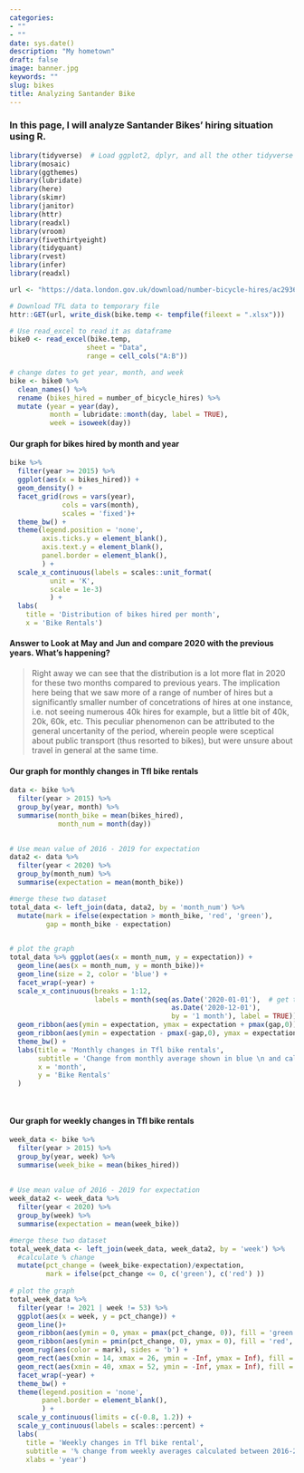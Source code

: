 ```yaml
---
categories:
- ""
- ""
date: sys.date()
description: "My hometown"
draft: false
image: banner.jpg
keywords: ""
slug: bikes
title: Analyzing Santander Bike
---
```


### In this page, I will analyze Santander Bikes' hiring situation using R.


```r
library(tidyverse)  # Load ggplot2, dplyr, and all the other tidyverse packages
library(mosaic)
library(ggthemes)
library(lubridate)
library(here)
library(skimr)
library(janitor)
library(httr)
library(readxl)
library(vroom)
library(fivethirtyeight)
library(tidyquant)
library(rvest)
library(infer)
library(readxl)

```

```r
url <- "https://data.london.gov.uk/download/number-bicycle-hires/ac29363e-e0cb-47cc-a97a-e216d900a6b0/tfl-daily-cycle-hires.xlsx"

# Download TFL data to temporary file
httr::GET(url, write_disk(bike.temp <- tempfile(fileext = ".xlsx")))

# Use read_excel to read it as dataframe
bike0 <- read_excel(bike.temp,
                   sheet = "Data",
                   range = cell_cols("A:B"))

# change dates to get year, month, and week
bike <- bike0 %>% 
  clean_names() %>% 
  rename (bikes_hired = number_of_bicycle_hires) %>% 
  mutate (year = year(day),
          month = lubridate::month(day, label = TRUE),
          week = isoweek(day))
```

#### Our graph for bikes hired by month and year

```r
bike %>% 
  filter(year >= 2015) %>% 
  ggplot(aes(x = bikes_hired)) +
  geom_density() +
  facet_grid(rows = vars(year),
             cols = vars(month),
             scales = 'fixed')+
  theme_bw() +
  theme(legend.position = 'none',
        axis.ticks.y = element_blank(),
        axis.text.y = element_blank(),
        panel.border = element_blank(),
        ) +
  scale_x_continuous(labels = scales::unit_format(
          unit = 'K',
          scale = 1e-3)
          ) +
  labs(
    title = 'Distribution of bikes hired per month',
    x = 'Bike Rentals')
```

#### Answer to Look at May and Jun and compare 2020 with the previous years. What's happening?

> Right away we can see that the distribution is a lot more flat in 2020 for these two months compared to previous years. The implication here being that we saw more of a range of number of hires but a significantly smaller number of concetrations of hires at one instance, i.e. not seeing numerous 40k hires for example, but a little bit of 40k, 20k, 60k, etc. This peculiar phenomenon can be attributed to the general uncertanity of the period, wherein people were sceptical about public transport (thus resorted to bikes), but were unsure about travel in general at the same time.

#### Our graph for monthly changes in Tfl bike rentals

```r
data <- bike %>% 
  filter(year > 2015) %>% 
  group_by(year, month) %>% 
  summarise(month_bike = mean(bikes_hired),
            month_num = month(day)) 

  
# Use mean value of 2016 - 2019 for expectation
data2 <- data %>% 
  filter(year < 2020) %>% 
  group_by(month_num) %>%
  summarise(expectation = mean(month_bike))  

#merge these two dataset
total_data <- left_join(data, data2, by = 'month_num') %>% 
  mutate(mark = ifelse(expectation > month_bike, 'red', 'green'),
         gap = month_bike - expectation)
  

# plot the graph 
total_data %>% ggplot(aes(x = month_num, y = expectation)) +
  geom_line(aes(x = month_num, y = month_bike))+
  geom_line(size = 2, color = 'blue') +
  facet_wrap(~year) +
  scale_x_continuous(breaks = 1:12, 
                     labels = month(seq(as.Date('2020-01-01'),  # get the month sequence for label
                                        as.Date('2020-12-01'),
                                        by = '1 month'), label = TRUE)) +
  geom_ribbon(aes(ymin = expectation, ymax = expectation + pmax(gap,0)), alpha = 0.3, fill = 'red') +
  geom_ribbon(aes(ymin = expectation - pmax(-gap,0), ymax = expectation), alpha = 0.3, fill = 'green') +
  theme_bw() +
  labs(title = 'Monthly changes in Tfl bike rentals',
       subtitle = 'Change from monthly average shown in blue \n and calculated between 2016 - 2019',
       x = 'month',
       y = 'Bike Rentals'
  )

  

```

#### Our graph for weekly changes in Tfl bike rentals


```r
week_data <- bike %>% 
  filter(year > 2015) %>% 
  group_by(year, week) %>% 
  summarise(week_bike = mean(bikes_hired))
             
  
# Use mean value of 2016 - 2019 for expectation
week_data2 <- week_data %>%
  filter(year < 2020) %>% 
  group_by(week) %>%
  summarise(expectation = mean(week_bike))  

#merge these two dataset
total_week_data <- left_join(week_data, week_data2, by = 'week') %>% 
  #calculate % change 
  mutate(pct_change = (week_bike-expectation)/expectation,
         mark = ifelse(pct_change <= 0, c('green'), c('red') ))
  
# plot the graph 
total_week_data %>% 
  filter(year != 2021 | week != 53) %>% 
  ggplot(aes(x = week, y = pct_change)) +
  geom_line()+
  geom_ribbon(aes(ymin = 0, ymax = pmax(pct_change, 0)), fill = 'green', alpha = 0.3) +
  geom_ribbon(aes(ymin = pmin(pct_change, 0), ymax = 0), fill = 'red', alpha = 0.3) +
  geom_rug(aes(color = mark), sides = 'b') +
  geom_rect(aes(xmin = 14, xmax = 26, ymin = -Inf, ymax = Inf), fill = 'grey', alpha = 0.01) + #add the shadow rectangle +
  geom_rect(aes(xmin = 40, xmax = 52, ymin = -Inf, ymax = Inf), fill = 'grey', alpha = 0.01) + #add the shadow rectangle +
  facet_wrap(~year) +
  theme_bw() +
  theme(legend.position = 'none',
        panel.border = element_blank(),
        ) +
  scale_y_continuous(limits = c(-0.8, 1.2)) +
  scale_y_continuous(labels = scales::percent) +
  labs(
    title = 'Weekly changes in Tfl bike rental',
    subtitle = '% change from weekly averages calculated between 2016-2019',
    xlabs = 'year')
```












